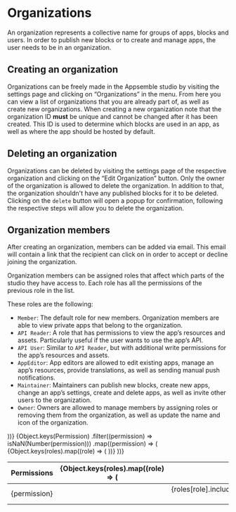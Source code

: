 
# Organizations

An organization represents a collective name for groups of apps, blocks and users. In order to
publish new blocks or to create and manage apps, the user needs to be in an organization.

## Creating an organization

Organizations can be freely made in the Appsemble studio by visiting the settings page and clicking
on “Organizations” in the menu. From here you can view a list of organizations that you are already
part of, as well as create new organizations. When creating a new organization note that the
organization ID **must** be unique and cannot be changed after it has been created. This ID is used
to determine which blocks are used in an app, as well as where the app should be hosted by default.

## Deleting an organization

Organizations can be deleted by visiting the settings page of the respective organization and
clicking on the “Edit Organization” button. Only the owner of the organization is allowed to delete
the organization. In addition to that, the organization shouldn't have any published blocks for it
to be deleted. Clicking on the `delete` button will open a popup for confirmation, following the
respective steps will allow you to delete the organization.

## Organization members

After creating an organization, members can be added via email. This email will contain a link that
the recipient can click on in order to accept or decline joining the organization.

Organization members can be assigned roles that affect which parts of the studio they have access
to. Each role has all the permissions of the previous role in the list.

These roles are the following:

- `Member`: The default role for new members. Organization members are able to view private apps
  that belong to the organization.
- `API Reader`: A role that has permissions to view the app’s resources and assets. Particularly
  useful if the user wants to use the app’s API.
- `API User`: Similar to `API Reader`, but with additional write permissions for the app’s resources
  and assets.
- `AppEditor`: App editors are allowed to edit existing apps, manage an app’s resources, provide
  translations, as well as sending manual push notifications.
- `Maintainer`: Maintainers can publish new blocks, create new apps, change an app’s settings,
  create and delete apps, as well as invite other users to the organization.
- `Owner`: Owners are allowed to manage members by assigning roles or removing them from the
  organization, as well as update the name and icon of the organization.

<table>
  <thead>
    <tr>
      <th>Permissions</th>
      <th />
      {Object.keys(roles).map((role) => (
        <th key={role}>{role}</th>
      ))}
    </tr>
  </thead>
  <tbody>
    {Object.keys(Permission)
      .filter((permission) => isNaN(Number(permission)))
      .map((permission) => (
        <tr key={permission}>
          <td>{permission}</td>
          <td>
            <i
              title={useIntl().formatMessage(messages[permission])}
              flow="right"
              className="fa fa-circle-question"
            />
          </td>
          {Object.keys(roles).map((role) => (
            <td key={role} align="center">
              {roles[role].includes(Permission[permission]) ? '✓' : ''}
            </td>
          ))}
        </tr>
      ))}
  </tbody>
</table>
